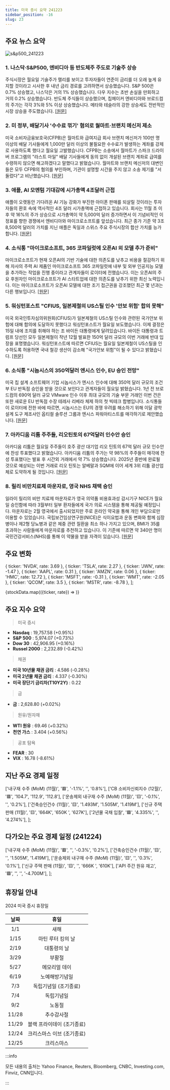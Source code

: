 ```yaml
---
title: 미국 증시 요약 241223
sidebar_position: -16
slug: 23
---
```


## 주요 뉴스 요약

![s&p500_241223](/map/241223.png)

### 1. **나스닥·S&P500, 엔비디아 등 반도체주 주도로 기술주 상승**

주식시장은 월요일 기술주가 랠리를 보이고 투자자들이 연준이 금리를 더 오래 높게 유지할 것이라고 시사한 후 내년 금리 경로를 고려하면서 상승했습니다. S&P 500은 0.7% 상승했고, 나스닥은 거의 1% 상승했습니다. 다우 지수는 초반 손실을 만회하고 거의 0.2% 상승했습니다. 반도체 주식들이 상승했으며, 칩메이커 엔비디아와 브로드컴의 주가는 각각 3%와 5% 이상 상승했습니다. 메타와 테슬라의 강한 상승세도 전반적인 시장 상승을 주도했습니다. [[원문]](https://finance.yahoo.com/news/live/stock-market-today-nasdaq-sp-500-jump-as-nvidia-chip-stocks-lead-tech-gains-210056563.html)

### 2. **미 정부, 배달기사 '수수료 꺾기' 혐의로 월마트·브랜치 메신저 제소**

미국 소비자금융보호국(CFPB)은 월마트와 급여지급 회사 브랜치 메신저가 100만 명 이상의 배달 기사들에게 1,000만 달러 이상의 불필요한 수수료가 발생하는 계좌를 강제로 사용하도록 했다고 월요일 고발했습니다. CFPB는 소송에서 월마트가 스파크 드라이버 프로그램의 "라스트 마일" 배달 기사들에게 동의 없이 개설된 브랜치 계좌로 급여를 수령하지 않으면 해고하겠다고 말했다고 밝혔습니다. 월마트와 브랜치 메신저의 대변인들은 모두 CFPB의 혐의를 부인하며, 기관이 설명할 시간을 주지 않고 소송 제기를 "서둘렀다"고 비난했습니다. [[원문]](https://www.reuters.com/business/retail-consumer/cfpb-sues-walmart-branch-messenger-illegally-opening-deposit-accounts-2024-12-23/)

### 3. **애플, AI 모멘텀 기대감에 시가총액 4조달러 근접**

애플이 오랫동안 기다려온 AI 기능 강화가 부진한 아이폰 판매를 되살릴 것이라는 투자자들의 환호 속에 역사적인 4조 달러 시가총액에 근접하고 있습니다. 회사는 11월 초 이후 약 16%의 주가 상승으로 시가총액이 약 5,000억 달러 증가하면서 이 기념비적인 이정표를 향한 경쟁에서 엔비디아와 마이크로소프트를 앞섰습니다. 최근 종가 기준 약 3조 8,500억 달러의 가치를 지닌 애플은 독일과 스위스 주요 주식시장의 합산 가치를 능가합니다. [[원문]](https://www.reuters.com/technology/apple-approaches-4-trillion-valuation-investors-bet-ai-momentum-2024-12-23/)

### 4. **소식통 "마이크로소프트, 365 코파일럿에 오픈AI 외 모델 추가 준비"**

마이크로소프트가 현재 오픈AI의 기반 기술에 대한 의존도를 낮추고 비용을 절감하기 위해 자사의 주력 AI 제품인 마이크로소프트 365 코파일럿에 내부 및 외부 인공지능 모델을 추가하는 작업을 진행 중이라고 관계자들이 로이터에 전했습니다. 이는 오픈AI의 주요 후원자인 마이크로소프트가 AI 스타트업에 대한 의존도를 낮추기 위한 최신 노력입니다. 이는 마이크로소프트가 오픈AI 모델에 대한 조기 접근권을 강조했던 최근 몇 년과는 다른 행보입니다. [[원문]](https://www.reuters.com/technology/artificial-intelligence/microsoft-works-add-non-openai-models-into-365-copilot-products-sources-say-2024-12-23/)

### 5. **워싱턴포스트 "CFIUS, 일본제철의 US스틸 인수 '안보 위험' 합의 못해"**

미국 외국인투자심의위원회(CFIUS)가 일본제철의 US스틸 인수와 관련된 국가안보 위험에 대해 합의에 도달하지 못했다고 워싱턴포스트가 월요일 보도했습니다. 이제 결정은 15일 내에 조치를 취해야 하는 조 바이든 대통령에게 달려있습니다. 바이든 대통령과 트럼프 당선인 모두 일본제철이 작년 12월 발표한 150억 달러 규모의 이번 거래에 반대 입장을 표명했습니다. 워싱턴포스트에 따르면 CFIUS는 월요일 일본제철이 US스틸을 인수하도록 허용하면 국내 철강 생산이 감소해 "국가안보 위험"이 될 수 있다고 밝혔습니다. [[원문]](https://www.reuters.com/markets/deals/cfius-unable-reach-consensus-nippon-steels-us-steel-bid-wapo-reports-2024-12-24/)

### 6. **소식통 "시놉시스의 350억달러 엔시스 인수, EU 승인 전망"**

미국 칩 설계 소프트웨어 기업 시놉시스가 엔시스 인수에 대해 350억 달러 규모의 조건부 EU 반독점 승인을 받을 것으로 보인다고 관계자들이 월요일 밝혔습니다. 1년 전 브로드컴의 690억 달러 규모 VMware 인수 이후 최대 규모의 기술 부문 거래인 이번 건은 또한 새로운 EU 반독점 수장 테레사 리베라 체제 하의 첫 빅테크 합병입니다. 소식통들이 로이터에 전한 바에 따르면, 시놉시스는 EU의 경쟁 우려를 해소하기 위해 이달 광학 설계 도구 제조사인 옵티컬 솔루션 그룹과 엔시스 파워아티스트를 매각하기로 제안했습니다. [[원문]](https://www.reuters.com/markets/deals/eu-antitrust-regulators-set-approve-synopsys-35-bln-ansys-acquisition-sources-2024-12-23/)

### 7. **아카디움 리튬 주주들, 리오틴토의 67억달러 인수안 승인**

아카디움 리튬은 월요일 주주들이 호주 광산 대기업 리오 틴토의 67억 달러 규모 인수안에 찬성 투표했다고 밝혔습니다. 아카디움 리튬의 주가는 약 98%의 주주들이 매각에 찬성 투표했다는 발표 후 시간외 거래에서 약 7% 상승했습니다. 2025년 중반에 완료될 것으로 예상되는 이번 거래로 리오 틴토는 알베말과 SQM에 이어 세계 3위 리튬 광산업체로 도약하게 될 것입니다. [[원문]](https://www.reuters.com/markets/deals/arcadium-lithium-shareholders-approve-67-bln-rio-tinto-deal-2024-12-23/)

### 8. **릴리 비만치료제 마운자로, 영국 NHS 채택 승인**

일라이 릴리의 비만 치료제 마운자로가 영국 의약품 비용효과성 감시기구 NICE가 월요일 승인함에 따라 3월부터 일부 환자들에게 국가 의료 시스템을 통해 제공될 예정입니다. 마운자로는 2월 영국에서 출시되었지만 주로 온라인 약국을 통해 개인 부담으로만 이용할 수 있었습니다. 국립보건임상연구원(NICE)은 식이요법과 운동 변화와 함께 심장병이나 제2형 당뇨병과 같은 체중 관련 질환을 최소 하나 가지고 있으며, BMI가 35를 초과하는 사람들에게 마운자로를 추천하고 있습니다. 이 기준에 따르면 약 340만 명이 국민건강서비스(NHS)를 통해 이 약물을 받을 자격이 있습니다. [[원문]](https://www.reuters.com/business/healthcare-pharmaceuticals/lilly-obesity-drug-mounjaro-be-offered-britains-nhs-after-watchdog-nod-2024-12-23/)

## 주요 변화

  { ticker: 'NVDA', rate: 3.69 },
  { ticker: 'TSLA', rate: 2.27 },
  { ticker: 'JWN', rate: -1.47 },
  { ticker: 'AAPL', rate: 0.31 },
  { ticker: 'AMZN', rate: 0.06 },
  { ticker: 'HMC', rate: 12.72 },
  { ticker: 'MSFT', rate: -0.31 },
  { ticker: 'WMT', rate: -2.05 },
  { ticker: 'QCOM', rate: 3.5 },
  { ticker: 'MSTR', rate: -8.78 },
];

{stockData.map(({ticker, rate}) => <StockCardMini key={ticker} ticker={ticker} rate={rate}></StockCardMini>)}

## 주요 지수 요약

> 미국 증시

- **Nasdaq** : 19,757.58 (+0.95%)
- **S&P 500** : 5,974.07 (+0.73%)
- **Dow 30** : 42,906.95 (+0.16%)
- **Russel 2000** : 2,232.89 (-0.42%)

> 채권

- **미국 10년물 채권 금리** : 4.586 (-0.28%)
- **미국 2년물 채권 금리** : 4.337 (-0.30%)
- **미국 장단기 금리차(T10Y2Y)** : 0.22

> 금

- **금** : 2,628.80 (+0.02%)

> 원유/원자재

- **WTI 원유** : 69.46 (+0.32%)
- **천연 가스** : 3.404 (+0.56%)

> 공포 탐욕

- **FEAR** : 30
- **VIX** : 16.78 (-8.61%)

## 지난 주요 경제 일정

  ['내구재 수주 (MoM) (11월)', '🟥', '-1.1%', '', '0.8%'],
  ['CB 소비자신뢰지수 (12월)', '🟥', '104.7', '112.9', '112.8'],
  ['운송제외 내구재 수주 (MoM) (11월)', '🟨', '-0.1%', '', '0.2%'],
  ['건축승인건수 (11월)', '🟨', '1.493M', '1.505M', '1.419M'],
  ['신규 주택 판매 (11월)', '🟨', '664K', '650K ', '627K'],
  ['2년물 국채 입찰', '🟩', '4.335%', '', '4.274%'],
];

<EconomicCalendar data={eventsData} />

## 다가오는 주요 경제 일정 (241224)

  ['내구재 수주 (MoM) (11월)', '🟥', '', '-0.3%', '0.2%'],
  ['건축승인건수 (11월)', '🟨', '', '1.505M', '1.419M'],
  ['운송제외 내구재 수주 (MoM) (11월)', '🟨', '', '0.3%', '0.1%'],
  ['신규 주택 판매 (11월)', '🟨', '', '666K	', '610K'],
  ['API 주간 원유 재고', '🟩', '', '', '-4.700M'],
];

<EconomicCalendar data={nextEventsData} />

## 휴장일 안내

2024 미국 증시 휴장일

| 날짜  |            휴일            |
| :---: | :------------------------: |
|  1/1  |            새해            |
| 1/15  |     마틴 루터 킹의 날      |
| 2/19  |        대통령의 날         |
| 3/29  |           부활절           |
| 5/27  |       메모리얼 데이        |
| 6/19  |       노예해방기념일       |
|  7/3  |   독립기념일 (조기종료)    |
|  7/4  |         독립기념일         |
|  9/2  |           노동절           |
| 11/28 |         추수감사절         |
| 11/29 | 블랙 프라이데이 (조기종료) |
| 12/24 | 크리스마스 이브 (조기종료) |
| 12/25 |         크리스마스         |

:::info

모든 내용의 출처는 Yahoo Finance, Reuters, Bloomberg, CNBC, Investing.com, Finviz, CNN입니다.

:::
